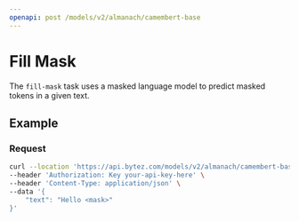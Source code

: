 ```yaml
---
openapi: post /models/v2/almanach/camembert-base
---
```


# Fill Mask

The `fill-mask` task uses a masked language model to predict masked tokens in a given text.

## Example

### Request

```bash
curl --location 'https://api.bytez.com/models/v2/almanach/camembert-base' \
--header 'Authorization: Key your-api-key-here' \
--header 'Content-Type: application/json' \
--data '{
    "text": "Hello <mask>"
}'
```
